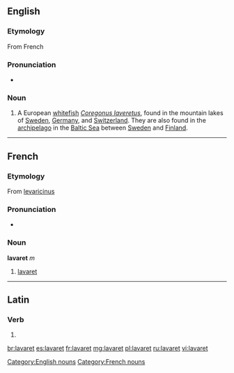 ==English==

===Etymology===
From French {{term|lavaret|lang=fr}}

===Pronunciation===
* {{a|UK}} {{IPA|/ˈlæv.ə.ɹɪt/}}

===Noun===
{{en-noun|s|-}}

# {{zoology}} A European [[whitefish]] ''[[Coregonus laveretus]]'', found in the mountain lakes of [[Sweden]], [[Germany]], and [[Switzerland]]. They are also found in the [[archipelago]] in the [[Baltic Sea]] between [[Sweden]] and [[Finland]].

[[Category:English nouns]]

----

==French==

===Etymology===
From {{etyl|LL.|fr}} [[levaricinus]]

===Pronunciation===
* {{IPA|/lavaʀɛ/|lang=fr}}

===Noun===
'''lavaret''' ''m''

# [[#English|lavaret]]

[[Category:French nouns]]

----

==Latin==

===Verb===
{{la-verb-form|lavāret}}

# {{conjugation of|lavo|lavō|3|s|imperf|act|sub|lang=la}}

[[br:lavaret]]
[[es:lavaret]]
[[fr:lavaret]]
[[mg:lavaret]]
[[pl:lavaret]]
[[ru:lavaret]]
[[vi:lavaret]]